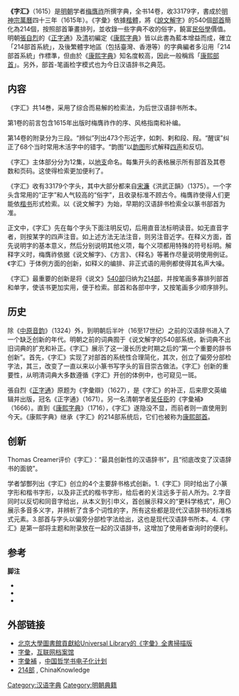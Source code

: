{{Chinese
|title=''Zihui''
| pic= Zihui - Chinese Dictionary Museum 3.JPG       
| piccap=山西[[晋城|晋城]]中华字典博物馆《字汇》
|t=字彙
|s=字汇
|p= Zìhuì
|w=Tzu Hui
|l=character collection
}}
'''《字汇》'''（1615）是[[明朝|明朝]]学者[[梅膺祚|梅膺祚]]所撰字典，全书14卷，收33179字，書成於[[明神宗|明神宗]][[萬曆|萬曆]]四十三年（1615年）。《字彙》依據[[楷體|楷體]]，將《[[說文解字|說文解字]]》的540個[[部首|部首]]簡化為214個，按照部首筆畫排列，並收錄一些字典不收的俗字，饒富[[民俗學|民俗學]]價值。明朝[[張自烈|張自烈]]的《[[正字通|正字通]]》及[[清朝|清]]初編定《[[康熙字典|康熙字典]]》皆以此書為藍本增益而成，確立「214部首系統」，及後繁體字地區（包括臺灣、香港等）的字典編者多沿用「214部首系統」作標準，但由於《[[康熙字典|康熙字典]]》知名度較高，因此一般稱爲「[[康熙部首|康熙部首]]」。另外，部首-笔画检字模式也为今日汉语辞书之典范。

==内容==
《字汇》共14巻，采用了综合而易解的检索法，为后世汉语辞书所本。

第1卷的前言包含1615年出版时梅膺祚作的序、风格指南和补编。{{sfn|Yong|Peng|2008|loc=[https://books.google.ca/books?id=NYFBtTUZFxEC&pg=PA287 pp. 287-8]}} 

第14卷的附录分为三段。“辨似”列出473个形近字，如刺、剌和段、叚。“醒误”纠正了68个当时常用木活字中的错字。“韵图”以[[韵图|韵图]]形式解释[[四声|四声]]和反切。{{sfn|Yong|Peng|2008}}{{rp|287}}

《字汇》主体部分分为12集，以[[地支|地支]]命名。每集开头的表格展示所有部首及其卷数和页码。这使得检索更加便利了。{{sfn|Yong|Peng|2008}}{{rp|287}}

《字汇》收有33179个字头，其中大部分都来自[[宋濂|宋濂]]《洪武正韻》（1375）。一个字头含常用的“正字”和人气较高的“俗字”，且收录标准不顾古今。{{sfn|Yong|Peng|2008|loc=[https://books.google.ca/books?id=NYFBtTUZFxEC&pg=PA287 pp. 287]}}梅膺祚使得人们更能依[[楷书|楷书]]形式检索。以《说文解字》为始，早期的汉语辞书检索全以篆书部首为准。{{sfn|Norman|1988|loc=[https://books.google.ca/books?id=wOPArZVCk-wC&pg=PA172 p. 172]}}

正文中，《字汇》先在每个字头下面注明反切，后用直音法标明读音。如无直音字者，则按某字的四声注音。如上述方法无法注音，则另注音近字。{{sfn|Norman|1988}}{{rp|172}}在释义方面，首先说明字的基本意义，然后分别说明其他义项，每个义项都用特殊的符号标明。解释字义时，梅膺祚依据《说文解字》、《方言》、《释名》等著作尽量说明使用例证。《字汇》于体例方面的创新，如释义的编排、非正式语的用例都使得其名声大噪。{{sfn|Yong|Peng|2008|loc=[https://books.google.ca/books?id=NYFBtTUZFxEC&pg=PA287 pp. 287]}}

《字汇》最重要的创新是将《说文》[[说文解字部首列表|540部]]归纳为[[康熙部首|214部]]，并按笔画多寡排列部首和单字，使该书更加实用，便于检索。{{sfn|Norman|1988}}{{rp|171}}部首和各部中字，又按笔画多少顺序排列。

==历史==
除《[[中原音韵|中原音韵]]》（1324）外，到明朝后半叶（16至17世纪）之前的汉语辞书进入了一个缺乏创新的年代。明朝之前的词典囿于《说文解字的540部系统，新词典不出旧词典的扩充和补正。《字汇》展示了这一漫长历史时期之后的“第一个重要的辞书创新”。首先，《字汇》实现了对部首的系统性合理简化，其次，创立了偏旁分部检字法，其三，改变了一直以来以小篆书写字头的盲目崇古做法。《字汇》创新的重要性，从明清词典大多数遵循《字汇》开创的体例中，也可窥见一斑。{{sfn|Norman|1988|loc=[https://books.google.ca/books?id=wOPArZVCk-wC&pg=PA172 p. 172]}}

張自烈《[[正字通|正字通]]》原题为《字彙辯》（1627），是《字汇》的补正，后来廖文英编辑并出版，冠名《正字通》（1671）。另一名清朝学者[[吴任臣|吴任臣]]的《字彙補》（1666）。直到《[[康熙字典|康熙字典]]》（1716），《字汇》遂隐没不显，而前者则一直使用到今天。{{sfn|Norman|1988}}{{rp|172}}《康熙字典》继承《字汇》的214部系统后，它们也被称为[[康熙部首|康熙部首]]。

==创新==
Thomas Creamer评价《字汇》：“最具创新性的汉语辞书”，且“彻底改变了汉语辞书的面貌”。{{sfn|Creamer|1992}}{{rp|116}}

学者邹酆{{r|ZouFeng1983}}列出《字汇》创立的4个主要辞书格式创新。{{sfn|Yong|Peng|2008}}{{rp|289-290}}1.《字汇》同时给出了小篆字形和楷书字形，以及非正式的楷书字形，给后者的关注远多于前人所为。2.字音同时以反切和同音字给出，从本义到引申义，首创展示释义的“更科学格式”，用〇展示多音多义字，并辨析了含多个词性的字，所有这些都是现代汉语辞书的标准格式元素。3.部首与字头以偏旁分部检字法给出，这也是现代汉语辞书所本。4.《字汇》是第一部将主题和附录放在一起的汉语辞书，这增加了使用者查询时的便利。

==参考==
'''脚注'''
{{reflist|25em|refs=
<ref name=ZouFeng1983>邹酆 (1983), 《字集》在字典编纂法上的创新, 辞书研究 5: 34–39, 上海辞书出版社. {{in lang|zh}}</ref>
}}

* {{cite book |last=Creamer |first=Thomas B.I. |date=1992 |chapter=Lexicography and the history of the Chinese language" |editor=Ladislav Zgusta |editor-link=Ladislav Zgusta |title=History, Languages, and Lexicographers |series=Lexicographica. Series Maior, vol. 41 |publisher=Max Niemeyer Verlag |doi=10.1515/9783111341071 |pages=105–135 |isbn=9783484309418 |url=https://doi.org/10.1515/9783111341071
}}
* {{cite book |last=Norman |first=Jerry |date=1988 |title=Chinese |publisher=[[Cambridge_University_Press|Cambridge University Press]] |isbn=9780521296533 |url=https://books.google.com/books?id=wOPArZVCk-wC |access-date=2021-12-15 |archive-date=2022-01-06 |archive-url=https://web.archive.org/web/20220106074815/https://books.google.com/books?id=wOPArZVCk-wC |dead-url=no }}
* {{cite book |last1=Yong |first1=Heming |last2=Peng |first2=Jing |date=2008 |title=Chinese Lexicography: A History from 1046 BC to AD 1911 |publisher=Oxford University Press |isbn=9780191561672 |url=https://books.google.com/books?id=NYFBtTUZFxEC |access-date=2021-12-15 |archive-date=2021-12-27 |archive-url=https://web.archive.org/web/20211227232340/https://books.google.com/books?id=NYFBtTUZFxEC |dead-url=no }}

==外部链接==
{{commons category}}
*[https://archive.org/search.php?query=%E6%A2%85%E8%86%BA%E7%A5%9A 北京大學圖書館貢獻給Universal Library的《字彙》全書掃描版]
*[https://archive.org/search.php?query=%E6%A2%85%E8%86%BA%E7%A5%9A 字彙]，[[互联网档案馆|互联网档案馆]]
*[http://ctext.org/library.pl?if=en&res=1499 字彙補] {{Webarchive|url=https://archive.is/20130414125345/http://ctext.org/library.pl?if=en&res=1499 |date=2013-04-14 }}，[[中国哲学书电子化计划|中国哲学书电子化计划]]
*[http://www.chinaknowledge.de/Literature/Script/radicals.html 214部] {{Wayback|url=http://www.chinaknowledge.de/Literature/Script/radicals.html |date=20220126071034 }}, ChinaKnowledge

{{汉语辞书}}

[[Category:汉语字典|Category:汉语字典]]
[[Category:明朝典籍|Category:明朝典籍]]